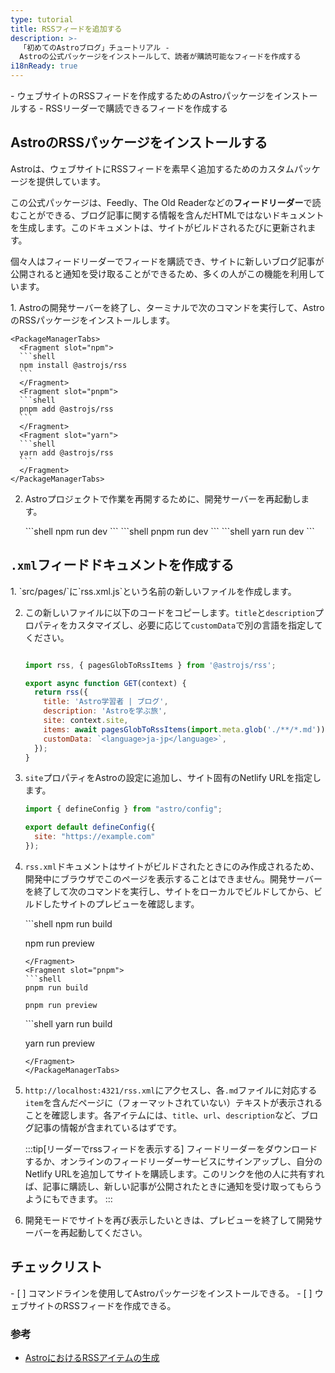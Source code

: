 ```yaml
---
type: tutorial
title: RSSフィードを追加する
description: >-
  「初めてのAstroブログ」チュートリアル -
  Astroの公式パッケージをインストールして、読者が購読可能なフィードを作成する
i18nReady: true
---
```


<PreCheck>
  - ウェブサイトのRSSフィードを作成するためのAstroパッケージをインストールする
  - RSSリーダーで購読できるフィードを作成する
</PreCheck>

## AstroのRSSパッケージをインストールする

Astroは、ウェブサイトにRSSフィードを素早く追加するためのカスタムパッケージを提供しています。

この公式パッケージは、Feedly、The Old Readerなどの**フィードリーダー**で読むことができる、ブログ記事に関する情報を含んだHTMLではないドキュメントを生成します。このドキュメントは、サイトがビルドされるたびに更新されます。

個々人はフィードリーダーでフィードを購読でき、サイトに新しいブログ記事が公開されると通知を受け取ることができるため、多くの人がこの機能を利用しています。

<Steps>
1. Astroの開発サーバーを終了し、ターミナルで次のコマンドを実行して、AstroのRSSパッケージをインストールします。

    <PackageManagerTabs>
      <Fragment slot="npm">
      ```shell
      npm install @astrojs/rss
      ```
      </Fragment>
      <Fragment slot="pnpm">
      ```shell
      pnpm add @astrojs/rss
      ```
      </Fragment>
      <Fragment slot="yarn">
      ```shell
      yarn add @astrojs/rss
      ```
      </Fragment>
    </PackageManagerTabs>

2. Astroプロジェクトで作業を再開するために、開発サーバーを再起動します。

    <PackageManagerTabs>
      <Fragment slot="npm">
      ```shell
      npm run dev
      ```
      </Fragment>
      <Fragment slot="pnpm">
      ```shell
      pnpm run dev
      ```
      </Fragment>
      <Fragment slot="yarn">
      ```shell
      yarn run dev
      ```
      </Fragment>
    </PackageManagerTabs>
</Steps>

## `.xml`フィードドキュメントを作成する

<Steps>
1. `src/pages/`に`rss.xml.js`という名前の新しいファイルを作成します。

2. この新しいファイルに以下のコードをコピーします。`title`と`description`プロパティをカスタマイズし、必要に応じて`customData`で別の言語を指定してください。

    ```js title="src/pages/rss.xml.js"

    import rss, { pagesGlobToRssItems } from '@astrojs/rss';

    export async function GET(context) {
      return rss({
        title: 'Astro学習者 | ブログ',
        description: 'Astroを学ぶ旅',
        site: context.site,
        items: await pagesGlobToRssItems(import.meta.glob('./**/*.md')),
        customData: `<language>ja-jp</language>`,
      });
    }
    ```

3. `site`プロパティをAstroの設定に追加し、サイト固有のNetlify URLを指定します。
    ```js title="astro.config.mjs" ins={4}
    import { defineConfig } from "astro/config";

    export default defineConfig({
      site: "https://example.com"
    });
    ```

4. `rss.xml`ドキュメントはサイトがビルドされたときにのみ作成されるため、開発中にブラウザでこのページを表示することはできません。開発サーバーを終了して次のコマンドを実行し、サイトをローカルでビルドしてから、ビルドしたサイトのプレビューを確認します。

    <PackageManagerTabs>
      <Fragment slot="npm">
      ```shell
      npm run build

      npm run preview
      ```
      </Fragment>
      <Fragment slot="pnpm">
      ```shell
      pnpm run build

      pnpm run preview
      ```
      </Fragment>
      <Fragment slot="yarn">
      ```shell
      yarn run build

      yarn run preview
      ```
      </Fragment>
    </PackageManagerTabs>

5. `http://localhost:4321/rss.xml`にアクセスし、各`.md`ファイルに対応する`item`を含んだページに（フォーマットされていない）テキストが表示されることを確認します。各アイテムには、`title`、`url`、`description`など、ブログ記事の情報が含まれているはずです。

    :::tip[リーダーでrssフィードを表示する]
    フィードリーダーをダウンロードするか、オンラインのフィードリーダーサービスにサインアップし、自分のNetlify URLを追加してサイトを購読します。このリンクを他の人に共有すれば、記事に購読し、新しい記事が公開されたときに通知を受け取ってもらうようにもできます。
    :::

6. 開発モードでサイトを再び表示したいときは、プレビューを終了して開発サーバーを再起動してください。
</Steps>

<Box icon="check-list">

## チェックリスト

<Checklist>
- [ ] コマンドラインを使用してAstroパッケージをインストールできる。
- [ ] ウェブサイトのRSSフィードを作成できる。
</Checklist>
</Box>

### 参考

- [AstroにおけるRSSアイテムの生成](/ja/guides/rss/#globインポートの使用)
